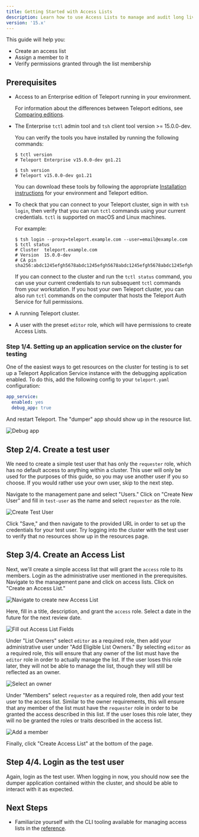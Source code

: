 ```yaml
---
title: Getting Started with Access Lists
description: Learn how to use Access Lists to manage and audit long lived access to Teleport resources.
version: '15.x'
---
```


This guide will help you:

- Create an access list
- Assign a member to it
- Verify permissions granted through the list membership

## Prerequisites

- Access to an Enterprise edition of Teleport running in your environment.

  For information about the differences between Teleport editions, see [Comparing
  editions](/docs/choose-an-edition/introduction#comparing-editions).

- The Enterprise `tctl` admin tool and `tsh` client tool version >= 15.0.0-dev.

  You can verify the tools you have installed by running the following commands:

  ```code
  $ tctl version
  # Teleport Enterprise v15.0.0-dev go1.21

  $ tsh version
  # Teleport v15.0.0-dev go1.21
  ```

  You can download these tools by following the appropriate [Installation
  instructions](/docs/installation#installation-instructions) for your environment and Teleport edition.

- To check that you can connect to your Teleport cluster, sign in with `tsh login`, then
  verify that you can run `tctl` commands using your current credentials.
  `tctl` is supported on macOS and Linux machines.

  For example:
  ```code
  $ tsh login --proxy=teleport.example.com --user=email@example.com
  $ tctl status
  # Cluster  teleport.example.com
  # Version  15.0.0-dev
  # CA pin   sha256:abdc1245efgh5678abdc1245efgh5678abdc1245efgh5678abdc1245efgh5678
  ```
  If you can connect to the cluster and run the `tctl status` command, you can use your
  current credentials to run subsequent `tctl` commands from your workstation.
  If you host your own Teleport cluster, you can also run `tctl` commands on the computer that
  hosts the Teleport Auth Service for full permissions.
- A running Teleport cluster.
- A user with the preset `editor` role, which will have permissions to create Access Lists.

### Step 1/4. Setting up an application service on the cluster for testing

One of the easiest ways to get resources on the cluster for testing is to set up a Teleport Application Service
instance with the debugging application enabled. To do this, add the following config to your `teleport.yaml`
configuration:

```yaml
app_service:
  enabled: yes
  debug_app: true
```

And restart Teleport. The "dumper" app should show up in the resource list.

![Debug app](/assets/debug-app-0d67166b21.png)

## Step 2/4. Create a test user

We need to create a simple test user that has only the `requester` role, which has no default access
to anything within a cluster. This user will only be used for the purposes of this guide, so you may use
another user if you so choose. If you would rather use your own user, skip to the next step.

Navigate to the management pane and select "Users." Click on "Create New User" and fill in `test-user` as
the name and select `requester` as the role.

![Create Test User](/assets/create-test-user-7d7d15dd96.png)

Click "Save," and then navigate to the provided URL in order to set up the credentials for your test user.
Try logging into the cluster with the test user to verify that no resources show up in the resources page.

## Step 3/4. Create an Access List

Next, we'll create a simple access list that will grant the `access` role to its members.
Login as the administrative user mentioned in the prerequisites. Navigate to the management pane and
click on access lists. Click on "Create an Access List."

![Navigate to create new Access List](/assets/create-new-access-list-d602831f07.png)

Here, fill in a title, description, and grant the `access` role. Select a date in the future for the next
review date.

![Fill out Access List Fields](/assets/fill-out-access-list-fields-d944c54d91.png)

Under "List Owners" select `editor` as a required role, then add your administrative user under "Add
Eligible List Owners." By selecting `editor` as a required role, this will ensure that any owner of the list
must have the `editor` role in order to actually manage the list. If the user loses this role later, they will
not be able to manage the list, though they will still be reflected as an owner.

![Select an owner](/assets/select-owner-8fbf054bb6.png)

Under "Members" select `requester` as a required role, then add your test user to the access list. Similar to
the owner requirements, this will ensure that any member of the list must have the `requester` role in order to
be granted the access described in this list. If the user loses this role later, they will no be granted the
roles or traits described in the access list.

![Add a member](/assets/add-member-d538b0d5e3.png)

Finally, click "Create Access List" at the bottom of the page.

## Step 4/4. Login as the test user

Again, login as the test user. When logging in now, you should now see the dumper application contained within
the cluster, and should be able to interact with it as expected.

## Next Steps

- Familiarize yourself with the CLI tooling available for managing access lists in the [reference](/docs/access-controls/access-lists/reference).

